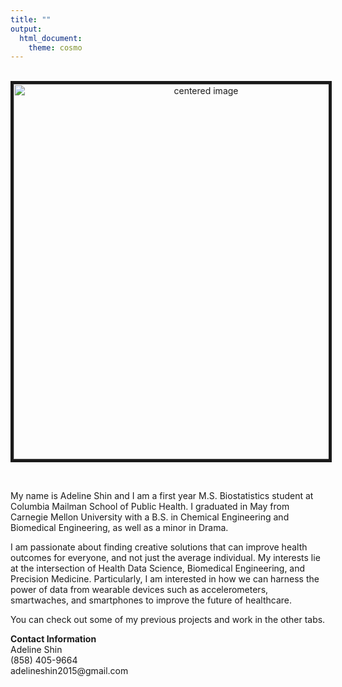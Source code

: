 ```yaml
---
title: ""
output: 
  html_document:
    theme: cosmo
---
```

<head>
<!-- Global site tag (gtag.js) - Google Analytics -->
<script async src="https://www.googletagmanager.com/gtag/js?id=UA-91329217-2"></script>
<script>
  window.dataLayer = window.dataLayer || [];
  function gtag(){dataLayer.push(arguments);}
  gtag('js', new Date());

  gtag('config', 'UA-91329217-2');
</script>
</head>

<br> <center>
<img src="./files/DSC_0082.jpg" style="border:5px solid" width="600" height="auto" alt="centered image">
</center> <br>

My name is Adeline Shin and I am a first year M.S. Biostatistics student at Columbia Mailman School of Public Health. I graduated in May from Carnegie Mellon University with a B.S. in Chemical Engineering and Biomedical Engineering, as well as a minor in Drama.

I am passionate about finding creative solutions that can improve health outcomes for everyone, and not just the average individual. My interests lie at the intersection of Health Data Science, Biomedical Engineering, and Precision Medicine. Particularly, I am interested in how we can harness the power of data from wearable devices such as accelerometers, smartwaches, and smartphones to improve the future of healthcare.

You can check out some of my previous projects and work in the other tabs.
<br>

**Contact Information**  
Adeline Shin  
(858) 405-9664  
adelineshin2015@gmail.com
